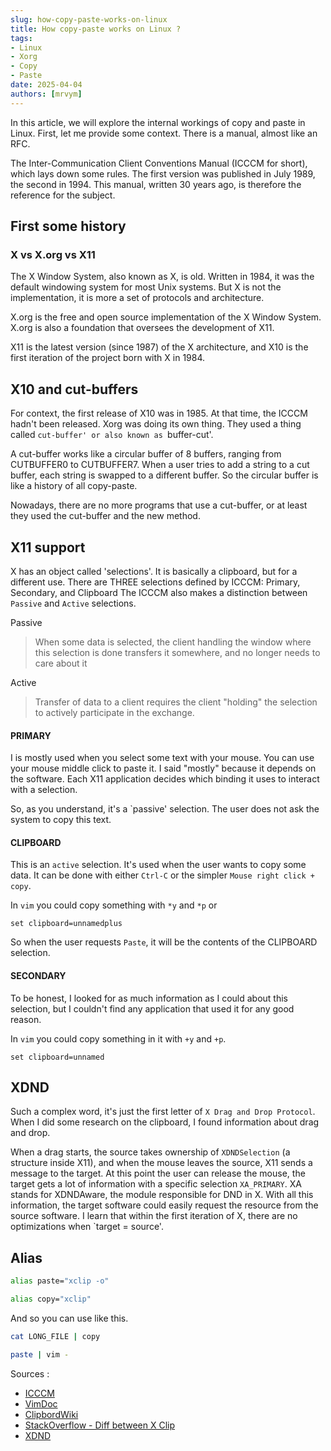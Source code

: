 ```yaml
---
slug: how-copy-paste-works-on-linux 
title: How copy-paste works on Linux ?
tags:
- Linux
- Xorg   
- Copy
- Paste
date: 2025-04-04
authors: [mrvym]
---
```

In this article, we will explore the internal workings of copy and paste in Linux. 
First, let me provide some context. There is a manual, almost like an RFC. 

The Inter-Communication Client Conventions Manual (ICCCM for short), which lays down some rules. 
The first version was published in July 1989, the second in 1994. 
This manual, written 30 years ago, is therefore the reference for the subject.  

<!-- truncate --> 
## First some history 
### X vs X.org vs X11 
The X Window System, also known as X, is old. Written in 1984, it was the default windowing system for most Unix systems.
But X is not the implementation, it is more a set of protocols and architecture.

X.org is the free and open source implementation of the X Window System. X.org is also a foundation that oversees the development of X11.

X11 is the latest version (since 1987) of the X architecture, and X10 is the first iteration of the project born with X in 1984.

## X10 and cut-buffers
For context, the first release of X10 was in 1985. At that time, the ICCCM hadn't been released.
Xorg was doing its own thing. They used a thing called `cut-buffer' or also known as `buffer-cut'.

A cut-buffer works like a circular buffer of 8 buffers, ranging from CUTBUFFER0 to CUTBUFFER7.
When a user tries to add a string to a cut buffer, each string is swapped to a different buffer. 
So the circular buffer is like a history of all copy-paste.

Nowadays, there are no more programs that use a cut-buffer, or at least they used the cut-buffer and the new method.

## X11 support 
X has an object called 'selections'. It is basically a clipboard, but for a different use.
There are THREE selections defined by ICCCM: Primary, Secondary, and Clipboard The ICCCM also makes a distinction between `Passive` and `Active` selections.

Passive
> When some data is selected, the client handling the window where this selection is done transfers it somewhere, and no longer needs to care about it

Active
> Transfer of data to a client requires the client "holding" the selection to actively participate in the exchange.

#### PRIMARY 
I is mostly used when you select some text with your mouse. You can use your mouse middle click to paste it. 
I said "mostly" because it depends on the software. Each X11 application decides which binding it uses to interact with a selection.

So, as you understand, it's a `passive' selection. The user does not ask the system to copy this text. 

#### CLIPBOARD 
This is an `active` selection. It's used when the user wants to copy some data. It can be done with either `Ctrl-C` or the simpler `Mouse right click + copy`.

In `vim` you could copy something with `*y` and `*p` or 
```
set clipboard=unnamedplus
```
So when the user requests `Paste`, it will be the contents of the CLIPBOARD selection.
#### SECONDARY 
To be honest, I looked for as much information as I could about this selection, but I couldn't find any application that used it for any good reason.

In `vim` you could copy something in it with `+y` and `+p`.
```
set clipboard=unnamed
```

## XDND 
Such a complex word, it's just the first letter of `X Drag and Drop Protocol`. When I did some research on the clipboard, I found information about drag and drop. 

When a drag starts, the source takes ownership of `XDNDSelection` (a structure inside X11), and when the mouse leaves the source, X11 sends a message to the target. At this point the user can release the mouse, the target gets a lot of information with a specific selection `XA_PRIMARY`. XA stands for XDNDAware, the module responsible for DND in X. With all this information, the target software could easily request the resource from the source software. 
I learn that within the first iteration of X, there are no optimizations when `target = source'.

## Alias

```sh
alias paste="xclip -o"

alias copy="xclip"
```

And so you can use like this.

```sh
cat LONG_FILE | copy 

paste | vim - 
```
Sources : 
- [ICCCM](https://x.org/releases/X11R7.6/doc/xorg-docs/specs/ICCCM/icccm.html)
- [VimDoc](http://vimdoc.sourceforge.net/htmldoc/gui_x11.html#quoteplus)
- [ClipbordWiki](https://www.freedesktop.org/wiki/Specifications/ClipboardsWiki/)
- [StackOverflow - Diff between X Clip](https://superuser.com/questions/90257/what-is-the-difference-between-the-x-clipboards)
- [XDND](https://freedesktop.org/wiki/Specifications/XDND/)
